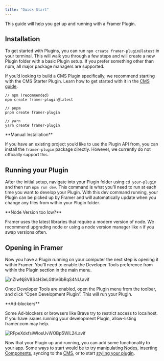 ```yaml
---
title: "Quick Start"
---
```


This guide will help you get up and running with a Framer Plugin.

## Installation

To get started with Plugins, you can run `npm create framer-plugin@latest` in your terminal. This will walk you through a few steps and will create a new Plugin folder with a basic Plugin setup. If you prefer something other than npm, all major package managers are supported.

If you’d looking to build a CMS Plugin specifically, we recommend starting with the CMS Starter Plugin. Learn how to get started with it in the [CMS guide](/plugins/guides/cms).

```shellscript
// npm (recommended)
npm create framer-plugin@latest

// pnpm 
pnpm create framer-plugin

// yarn
yarn create framer-plugin
```

<Info>
  **Manual Installation**

  If you have an existing project you’d like to use the Plugin API from, you can install the `framer-plugin` package directly. However, we currently do not officially support this.
</Info>

## Running your Plugin

After the initial setup, navigate into your Plugin folder using `cd your-plugin` and then run `npm run dev`. This command is what you’ll need to run at each time you want to develop your Plugin. With this dev command running, your Plugin can be picked up by Framer and will automatically update when you change any files from within your Plugin folder.

<Info>
  **Node Version too low?**

  Framer uses the latest libraries that require a modern version of node. We recommend upgrading node or using a node version manager like `n` if you swap versions often.
</Info>

## Opening in Framer

Now you have a Plugin running on your computer the next step is opening it within Framer. You'll need to enable the Developer Tools preference from within the Plugin section in the main menu.

![nZIwNj8V8S4H3eLGthV6bRqS4NU.avif](https://framerusercontent.com/images/nZIwNj8V8S4H3eLGthV6bRqS4NU.png?width=2050&height=1614)

Once Developer Tools are enabled, open the Plugin menu from the toolbar, and click “Open Development Plugin”. This will run your Plugin.

<Info>
  **Ad-blockers**

  Some Ad-blockers or browsers like Brave try to restrict access to localhost. If you have issues running your development Plugin, allow-listing framer.com may help.
</Info>

![RFpeXdxfsiWIosUvWOBp5WlL24.avif](https://framerusercontent.com/images/RFpeXdxfsiWIosUvWOBp5WlL24.png?width=1838&height=1464)

Now that your Plugin up and running, you can add some functionality to your app. Some ways to start would be to try manipulating [Nodes](/plugins/guides/nodes), inserting [Components](/plugins/guides/components), syncing to the [CMS](/plugins/guides/cms), or to start [styling your plugin](/plugins/guides/styles).